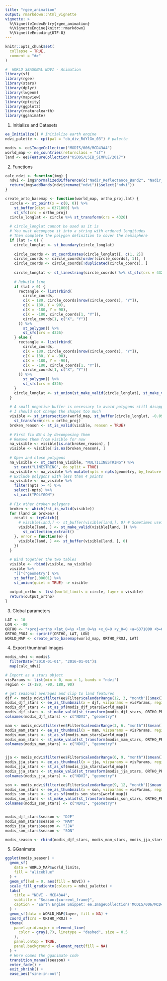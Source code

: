 ```yaml
---
title: "rgee_animation"
output: rmarkdown::html_vignette
vignette: >
  %\VignetteIndexEntry{rgee_animation}
  %\VignetteEngine{knitr::rmarkdown}
  %\VignetteEncoding{UTF-8}
---
```


```r
knitr::opts_chunk$set(
  collapse = TRUE,
  comment = "#>"
)
```

```r
#  WORLD SEASONAL NDVI - Animation
library(sf)
library(rgee)
library(stars)
library(dplyr)
library(lwgeom)
library(mapview)
library(cptcity)
library(ggplot2)
library(rnaturalearth)
library(gganimate)
```

1. Initialize and Datasets

```r
ee_Initialize() # Initialize earth engine
ndvi_palette <- cpt(pal = "cb_div_RdYlGn_03") # palette

modis <- ee$ImageCollection("MODIS/006/MCD43A4")
world_map <- ne_countries(returnclass = "sf")
land <- ee$FeatureCollection("USDOS/LSIB_SIMPLE/2017")
```


2. Functions

```r
calc_ndvi <- function(img) {
  ndvi <- img$normalizedDifference(c("Nadir_Reflectance_Band2", "Nadir_Reflectance_Band1"))
  return(img$addBands(ndvi$rename("ndvi"))$select("ndvi"))
}

```

```r
create_orto_basemap <- function(world_map, ortho_proj,lat) {
  circle <- st_point(x = c(0, 0)) %>%
    st_buffer(dist = 6371000) %>%
    st_sfc(crs = ortho_proj)
  circle_longlat <- circle %>% st_transform(crs = 4326)
  
  # circle_longlat cannot be used as it is
  # You must decompose it into a string with ordered longitudes
  # Then complete the polygon definition to cover the hemisphere
  if (lat != 0) {
    circle_longlat <- st_boundary(circle_longlat)
    
    circle_coords <- st_coordinates(circle_longlat)[, c(1, 2)]
    circle_coords <- circle_coords[order(circle_coords[, 1]), ]
    circle_coords <- circle_coords[!duplicated(circle_coords), ]
    
    circle_longlat <- st_linestring(circle_coords) %>% st_sfc(crs = 4326)
    
    # Rebuild line
    if (lat > 0) {
      rectangle <- list(rbind(
        circle_coords,
        c(X = 180, circle_coords[nrow(circle_coords), "Y"]),
        c(X = 180, Y = 90),
        c(X = -180, Y = 90),
        c(X = -180, circle_coords[1, "Y"]),
        circle_coords[1, c("X", "Y")]
      )) %>%
        st_polygon() %>%
        st_sfc(crs = 4326)
    } else {
      rectangle <- list(rbind(
        circle_coords,
        c(X = 180, circle_coords[nrow(circle_coords), "Y"]),
        c(X = 180, Y = -90),
        c(X = -180, Y = -90),
        c(X = -180, circle_coords[1, "Y"]),
        circle_coords[1, c("X", "Y")]
      )) %>%
        st_polygon() %>%
        st_sfc(crs = 4326)
    }
    circle_longlat <- st_union(st_make_valid(circle_longlat), st_make_valid(rectangle))
  }
  
  # A small negative buffer is necessary to avoid polygons still disappearing in a few pathological cases
  # I should not change the shapes too much
  visible <- st_intersection(world_map, st_buffer(circle_longlat, -0.09)) %>%
    st_transform(crs = ortho_proj)
  broken_reason <- st_is_valid(visible, reason = TRUE)
  
  # First fix NA's by decomposing them
  # Remove them from visible for now
  na_visible <- visible[is.na(broken_reason), ]
  visible <- visible[!is.na(broken_reason), ]
  
  # Open and close polygons
  na_visible <- st_cast(na_visible, "MULTILINESTRING") %>%
    st_cast("LINESTRING", do_split = TRUE)
  na_visible <- na_visible %>% mutate(npts = npts(geometry, by_feature = TRUE))
  # Exclude polygons with less than 4 points
  na_visible <- na_visible %>%
    filter(npts >= 4) %>%
    select(-npts) %>%
    st_cast("POLYGON")
  
  # Fix other broken polygons
  broken <- which(!st_is_valid(visible))
  for (land in broken) {
    result <- tryCatch({
      # visible[land,] <- st_buffer(visible[land,], 0) # Sometimes useful sometimes not
      visible[land, ] <- st_make_valid(visible[land, ]) %>%
        st_collection_extract()
    }, error = function(e) {
      visible[land, ] <<- st_buffer(visible[land, ], 0)
    })
  }
  
  # Bind together the two tables
  visible <- rbind(visible, na_visible)
  visible %>%
    "[["("geometry") %>%
    st_buffer(.00001) %>%
    st_union(quiet = TRUE) -> visible
  
  output_ortho <- list(world_limits = circle, layer = visible)
  return(output_ortho)
}
```

3. Global parameters

```r
LAT <- 10
LON <- -80
ORTHO <- "+proj=ortho +lat_0=%s +lon_0=%s +x_0=0 +y_0=0 +a=6371000 +b=6371000 +units=m +no_defs"
ORTHO_PROJ <- sprintf(ORTHO, LAT, LON)
WORLD_MAP <- create_orto_basemap(world_map, ORTHO_PROJ, LAT)
```


4. Export thumbnail images

```r
modis_ndvi <- modis$
  filterDate("2010-01-01", "2016-01-01")$
  map(calc_ndvi)

# Export as a stars object
visParams <- list(min = 0, max = 1, bands = "ndvi")
region <- c(-180, -90, 180, 90)
```


```r
# get seasonal averages and clip to land features
djf <- modis_ndvi$filter(ee$Filter$calendarRange(12, 3, "month"))$max()
modis_djf_stars <- ee_as_thumbnail(x = djf, vizparams = visParams, region = region)
modis_djf_stars <- st_as_sf(modis_djf_stars[world_map])
modis_djf_stars <- st_make_valid(st_transform(modis_djf_stars, ORTHO_PROJ))
colnames(modis_djf_stars) <- c("NDVI", "geometry")

mam <- modis_ndvi$filter(ee$Filter$calendarRange(3, 6, "month"))$mean()
modis_mam_stars <- ee_as_thumbnail(x = mam, vizparams = visParams, region = region)
modis_mam_stars <- st_as_sf(modis_mam_stars[world_map])
modis_mam_stars <- st_make_valid(st_transform(modis_mam_stars, ORTHO_PROJ))
colnames(modis_mam_stars) <- c("NDVI", "geometry")


jja <- modis_ndvi$filter(ee$Filter$calendarRange(6, 9, "month"))$mean()
modis_jja_stars <- ee_as_thumbnail(x = jja, vizparams = visParams, region = region)
modis_jja_stars <- st_as_sf(modis_jja_stars[world_map])
modis_jja_stars <- st_make_valid(st_transform(modis_jja_stars, ORTHO_PROJ))
colnames(modis_jja_stars) <- c("NDVI", "geometry")

son <- modis_ndvi$filter(ee$Filter$calendarRange(9, 12, "month"))$mean()
modis_son_stars <- ee_as_thumbnail(x = son, vizparams = visParams, region = region)
modis_son_stars <- st_as_sf(modis_son_stars[world_map])
modis_son_stars <- st_make_valid(st_transform(modis_son_stars, ORTHO_PROJ))
colnames(modis_son_stars) <- c("NDVI", "geometry")


modis_djf_stars$season <- "DJF"
modis_mam_stars$season <- "MAM"
modis_jja_stars$season <- "JJA"
modis_son_stars$season <- "SON"

modis_season <- rbind(modis_djf_stars, modis_mam_stars, modis_jja_stars, modis_son_stars)
```

5. GGanimate


```r
ggplot(modis_season) +
  geom_sf(
    data = WORLD_MAP$world_limits,
    fill = "aliceblue"
  ) +
  geom_sf(lwd = 0, aes(fill = NDVI)) +
  scale_fill_gradientn(colours = ndvi_palette) +
  labs(
    title = "NDVI - MCD43A4",
    subtitle = "Season:{current_frame}",
    caption = "Earth Engine Snippet: ee.ImageCollection('MODIS/006/MCD43A4')"
  ) +
  geom_sf(data = WORLD_MAP$layer, fill = NA) +
  coord_sf(crs = ORTHO_PROJ) +
  theme(
    panel.grid.major = element_line(
      color = gray(.7), linetype = "dashed", size = 0.5
    ),
    panel.ontop = TRUE,
    panel.background = element_rect(fill = NA)
  ) +
  # Here comes the gganimate code
  transition_manual(season) +
  enter_fade() +
  exit_shrink() +
  ease_aes("sine-in-out")
```


